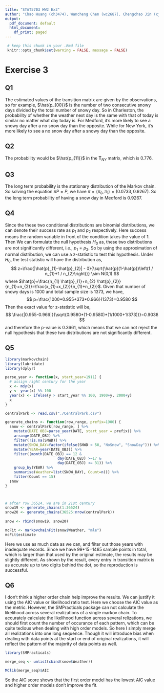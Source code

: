 ```yaml
---
title: "STAT5703 HW2 Ex3"
author: "Chao Huang (ch3474), Wancheng Chen (wc2687), Chengchao Jin (cj2628)"
output:
  pdf_document: default
  html_document:
    df_print: paged
---
```


```r
 # keep this chunk in your .Rmd file
 knitr::opts_chunk$set(warning = FALSE, message = FALSE)
```

# Exercise 3

## Q1

The estimated values of the transition matrix are given by the observations, so for example, $\hat{p_{00}}$ is the number of two consecutive snowy days divided by the total number of snowy day. So in Charleston, the probability of whether the weather next day is the same with that of today is similar no matter what day today is. For Medford, it's more likely to see a snowy day after a no snow day than the opposite. While for New York, it's more likely to see a no snow day after a snowy day than the opposite.

## Q2

The probability would be $\hat{p_{11}}$ in the $\mathbf{T}_{NY}$ matrix, which is 0.776.


## Q3

The long term probability is the stationary distribution of the Markov chain. So solving the equation $\pi P=P$, we have $\pi=(\pi_0,\pi_1)=(0.0733, 0.9267)$. So the long term probability of having a snow day in Medford is 0.9267.


## Q4

Since the these two conditional distributions are binomial distributions, we can denote their success rate as $p_1$ and $p_2$ respectively. Here success means the random variable in front of the condition takes the value of 1. Then We can formulate the null hypothesis $H_0$ as, these two distributions are not significantly different, i.e., $p_1=p_2$. So by using the approximation of normal distribution, we can use a z-statistic to test this hypothesis. Under $H_0$, the test statistic will have the distribution as,
$$
z=\frac{|\hat{p}_{1}-\hat{p}_{2}| - 0}{\sqrt{\hat{p}(1-\hat{p})\left(1 / n_{1}+1 / n_{2}\right)}} \sim N(0,1)
$$
where $\hat{p}=\frac{n_{1} \hat{p}_{1}+n_{2} \hat{p}_{2}}{n_{1}+n_{2}}=\frac{x_{1}+x_{2}}{n_{1}+n_{2}}$. Given that number of snowy days is 1000 and total sample size is 1373, we have,
$$
p=\frac{1000*0.955+373*0.966}{1373}=0.9580
$$
Then the exact value for z-statistic will be,
$$
\frac{|0.955-0.966|}{\sqrt{0.9580*(1-0.9580)*(1/1000+1/373)}}=0.9038
$$
and therefore the p-value is 0.3661, which means that we can not reject the null hypothesis that these two distributions are not significantly different.  

## Q5

```r
library(markovchain)
library(lubridate)
library(dplyr)
```


```r

parse_year <- function(x, start_year=1911) {
  # assign right century for the year
  x <- mdy(x)
  y <- year(x) %% 100
  year(x) <- ifelse(y > start_year %% 100, 1900+y, 2000+y)
  x
}

centralPark <- read.csv("./CentralPark.csv")

generate_chains <- function(row_range, prefix=1900) {
  snow <- centralPark[row_range, ] %>% 
    mutate(DATE_OBJ=parse_year(DATE, start_year = prefix)) %>% 
    arrange(DATE_OBJ) %>% 
    filter(!is.na(SNWD)) %>% 
    mutate(SNOW_DAY=factor(ifelse(SNWD < 50, "NoSnow", "SnowDay"))) %>% 
    mutate(YEAR=year(DATE_OBJ)) %>% 
    filter((month(DATE_OBJ) == 12 & 
                        day(DATE_OBJ) >=17 & 
                        day(DATE_OBJ) <= 31)) %>% 
    group_by(YEAR) %>% 
    summarise(Weather=list(SNOW_DAY), Count=n()) %>% 
    filter(Count == 15)
  snow
}



# after row 36524, we are in 21st century
snow19 <- generate_chains(1:36524)
snow20 <- generate_chains(36525:nrow(centralPark))
  
snow <- rbind(snow19, snow20)
```

```r
mcFit <- markovchainFit(snow$Weather, "mle")
mcFit$estimate
```

Here we use as much data as we can, and filter out those years with inadequate records. Since we have 99*15=1485 sample points in total, which is larger than that used by the original estimate, the results may be slightly different. As shown by the result, every entry in transition matrix is as accurate up to two digits behind the dot, so the reproduction is successful.

## Q6

I don't think a higher order chain help improve the results. We can justify it using the AIC value or likelihood ratio test. Here we choose the AIC value as the metric. However, the SMPracticals package can not calculate the likelihood across several realizations of a single markov chain. To accurately calculate the likelihood function across several relizations, we should first count the number of occurance of each pattern, which can be quite tedious when dealing with high order models. So here I simply merge all realizations into one long sequence. Though it will introduce bias when dealing with data points at the start or end of original realizations, it will reflect the pattern of the majority of data points as well.


```r
library(SMPracticals)

merge_seq <- unlist(cbind(snow$Weather))

MClik(merge_seq)$AIC
```

So the AIC score shows that the first order model has the lowest AIC value and higher order models don't improve the fit.
